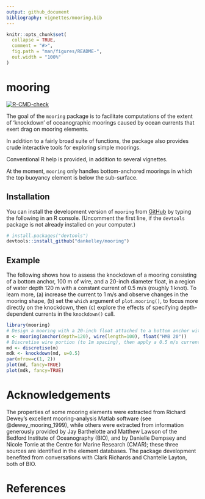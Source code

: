 ```yaml
---
output: github_document
bibliography: vignettes/mooring.bib
---
```


<!-- README.md is generated from README.Rmd, so please edit the latter. -->

```r
knitr::opts_chunk$set(
  collapse = TRUE,
  comment = "#>",
  fig.path = "man/figures/README-",
  out.width = "100%"
)
```

# mooring

<!-- badges: start -->
[![R-CMD-check](https://github.com/dankelley/mooring/actions/workflows/R-CMD-check.yaml/badge.svg)](https://github.com/dankelley/mooring/actions/workflows/R-CMD-check.yaml)

<!-- badges: end -->

The goal of the `mooring` package is to facilitate computations of the extent
of 'knockdown' of oceanographic moorings caused by ocean currents that exert
drag on mooring elements.

In addition to a fairly broad suite of functions, the package also provides
crude interactive tools for exploring simple moorings.

Conventional R help is provided, in addition to several vignettes.

At the moment, `mooring` only handles bottom-anchored moorings in which the top
buoyancy element is below the sub-surface.

## Installation

You can install the development version of `mooring` from
[GitHub](https://github.com/) by typing the following in an R console.
(Uncomment the first line, if the `devtools` package is not already installed
on your computer.)

``` r
# install.packages("devtools")
devtools::install_github("dankelley/mooring")
```
## Example

The following shows how to assess the knockdown of a mooring consisting of a
bottom anchor, 100 m of wire, and a 20-inch diameter float, in a region of
water depth 120 m with a constant current of 0.5 m/s (roughly 1 knot).  To
learn more, (a) increase the current to 1 m/s and observe changes in the
mooring shape, (b) set the `which` argument of `plot.mooring()`, to focus more
directly on the knockdown, then (c) explore the effects of specifying
depth-dependent currents in the `knockdown()` call.

```r
library(mooring)
# Design a mooring with a 20-inch float attached to a bottom anchor with 100m of wire cable.
m <- mooring(anchor(depth=120), wire(length=100), float("HMB 20"))
# Discretise wire portion (to 1m spacing), then apply a 0.5 m/s current.
md <- discretise(m)
mdk <- knockdown(md, u=0.5)
par(mfrow=c(1, 2))
plot(md, fancy=TRUE)
plot(mdk, fancy=TRUE)
```

# Acknowledgements 

The properties of some mooring elements were extracted from Richard Dewey's
excellent mooring-analysis Matlab software (see @dewey_mooring_1999), while
others were extracted from information generously provided by Jay Barthelotte
and Matthew Lawson of the Bedford Institute of Oceanography (BIO), and by
Danielle Dempsey and Nicole Torrie at the Centre for Marine Research (CMAR);
these three sources are identified in the element databases. The package
development benefited from conversations with Clark Richards and Chantelle
Layton, both of BIO.

# References
